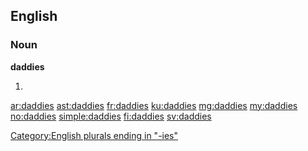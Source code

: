 ==English==

===Noun===
'''daddies'''

# {{plural of|daddy}}

[[Category:English plurals ending in "-ies"]]

[[ar:daddies]]
[[ast:daddies]]
[[fr:daddies]]
[[ku:daddies]]
[[mg:daddies]]
[[my:daddies]]
[[no:daddies]]
[[simple:daddies]]
[[fi:daddies]]
[[sv:daddies]]